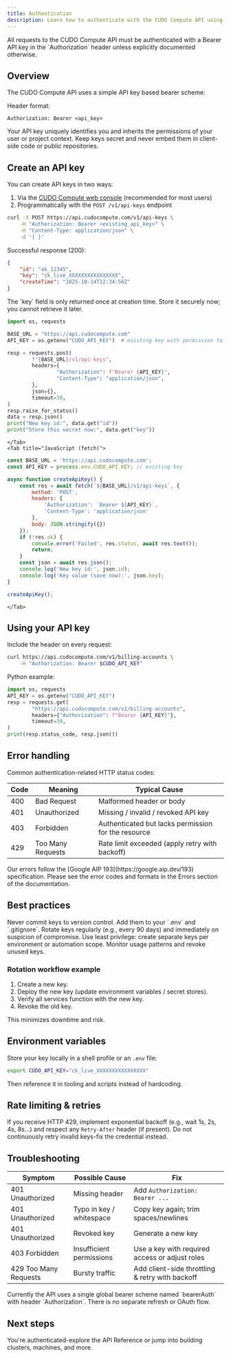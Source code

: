 ```yaml
---
title: Authentication
description: Learn how to authenticate with the CUDO Compute API using bearer API keys, manage key rotation, and avoid common errors.
---
```


<Note>
All requests to the CUDO Compute API must be authenticated with a Bearer API key in the `Authorization` header unless explicitly documented otherwise.
</Note>

## Overview

The CUDO Compute API uses a simple API key based bearer scheme:

Header format:

```http
Authorization: Bearer <api_key>
```

Your API key uniquely identifies you and inherits the permissions of your user or project context. Keep keys secret and never embed them in client-side code or public repositories.

## Create an API key

You can create API keys in two ways:

1. Via the [CUDO Compute web console](https://compute.cudo.org/profile/api-keys?create=api-key) (recommended for most users)
2. Programmatically with the `POST /v1/api-keys` endpoint

<Tabs>
	<Tab title="cURL">

```bash
curl -X POST https://api.cudocompute.com/v1/api-keys \
	-H "Authorization: Bearer <existing_api_key>" \
	-H "Content-Type: application/json" \
	-d '{ }'
```

Successful response (200):

```json
{
	"id": "ak_12345",
	"key": "ck_live_XXXXXXXXXXXXXXXX",
	"createTime": "2025-10-14T12:34:56Z"
}
```

<Warning>
The `key` field is only returned once at creation time. Store it securely now; you cannot retrieve it later.
</Warning>
	</Tab>
	<Tab title="Python (requests)">

```python
import os, requests

BASE_URL = "https://api.cudocompute.com"
API_KEY = os.getenv("CUDO_API_KEY")  # existing key with permission to create more keys

resp = requests.post(
		f"{BASE_URL}/v1/api-keys",
		headers={
				"Authorization": f"Bearer {API_KEY}",
				"Content-Type": "application/json",
		},
		json={},
		timeout=30,
)
resp.raise_for_status()
data = resp.json()
print("New key id:", data.get("id"))
print("Store this secret now:", data.get("key"))
```
	</Tab>
	<Tab title="JavaScript (fetch)">

```js
const BASE_URL = 'https://api.cudocompute.com';
const API_KEY = process.env.CUDO_API_KEY; // existing key

async function createApiKey() {
	const res = await fetch(`${BASE_URL}/v1/api-keys`, {
		method: 'POST',
		headers: {
			'Authorization': `Bearer ${API_KEY}`,
			'Content-Type': 'application/json'
		},
		body: JSON.stringify({})
	});
	if (!res.ok) {
		console.error('Failed', res.status, await res.text());
		return;
	}
	const json = await res.json();
	console.log('New key id:', json.id);
	console.log('Key value (save now):', json.key);
}

createApiKey();
```
	</Tab>
</Tabs>


## Using your API key

Include the header on every request:

```bash
curl https://api.cudocompute.com/v1/billing-accounts \
	-H "Authorization: Bearer $CUDO_API_KEY"
```

Python example:

```python
import os, requests
API_KEY = os.getenv("CUDO_API_KEY")
resp = requests.get(
		"https://api.cudocompute.com/v1/billing-accounts",
		headers={"Authorization": f"Bearer {API_KEY}"},
		timeout=30,
)
print(resp.status_code, resp.json())
```

## Error handling

Common authentication-related HTTP status codes:

| Code | Meaning | Typical Cause |
|------|---------|---------------|
| 400 | Bad Request | Malformed header or body |
| 401 | Unauthorized | Missing / invalid / revoked API key |
| 403 | Forbidden | Authenticated but lacks permission for the resource |
| 429 | Too Many Requests | Rate limit exceeded (apply retry with backoff) |


<Note>
Our errors follow the [Google AIP 193](https://google.aip.dev/193) specification. Please see the error codes and formats in the <Link href="/mdocs/api-reference/errors">Errors</Link> section of the documentation.
</Note>

## Best practices

<Checklist>
	<CheckItem>Never commit keys to version control. Add them to your `.env` and `.gitignore`.</CheckItem>
	<CheckItem>Rotate keys regularly (e.g., every 90 days) and immediately on suspicion of compromise.</CheckItem>
	<CheckItem>Use least privilege: create separate keys per environment or automation scope.</CheckItem>
	<CheckItem>Monitor usage patterns and revoke unused keys.</CheckItem>
</Checklist>

### Rotation workflow example

1. Create a new key.
2. Deploy the new key (update environment variables / secret stores).
3. Verify all services function with the new key.
4. Revoke the old key.

This minimizes downtime and risk.

## Environment variables

Store your key locally in a shell profile or an `.env` file:

```bash
export CUDO_API_KEY="ck_live_XXXXXXXXXXXXXXXX"
```

Then reference it in tooling and scripts instead of hardcoding.

## Rate limiting & retries

If you receive HTTP 429, implement exponential backoff (e.g., wait 1s, 2s, 4s, 8s...) and respect any `Retry-After` header (if present). Do not continuously retry invalid keys-fix the credential instead.

## Troubleshooting

| Symptom | Possible Cause | Fix |
|---------|----------------|-----|
| 401 Unauthorized | Missing header | Add `Authorization: Bearer ...` |
| 401 Unauthorized | Typo in key / whitespace | Copy key again; trim spaces/newlines |
| 401 Unauthorized | Revoked key | Generate a new key | 
| 403 Forbidden | Insufficient permissions | Use a key with required access or adjust roles |
| 429 Too Many Requests | Bursty traffic | Add client-side throttling & retry with backoff |

<Note>
Currently the API uses a single global bearer scheme named `bearerAuth` with header `Authorization`. There is no separate refresh or OAuth flow.
</Note>

## Next steps

You're authenticated-explore the <Link href="/mdocs/api-reference/introduction">API Reference</Link> or jump into building clusters, machines, and more.

